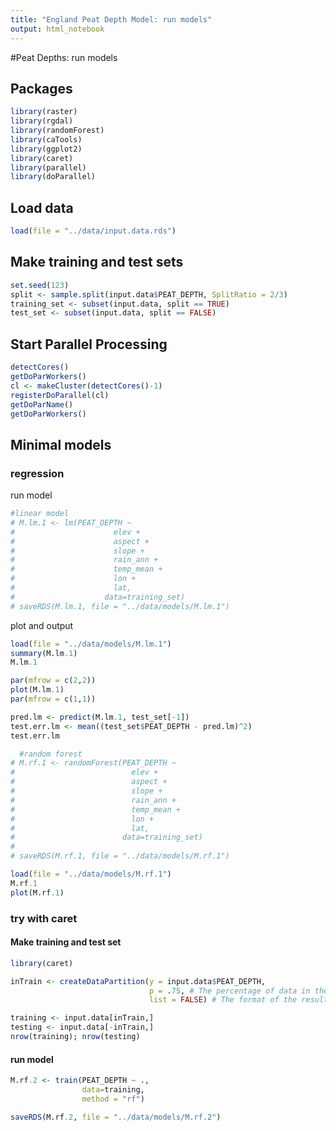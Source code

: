 ```yaml
---
title: "England Peat Depth Model: run models"
output: html_notebook
---
```


#Peat Depths: run models

## Packages 
```r
library(raster)
library(rgdal)
library(randomForest)
library(caTools)
library(ggplot2)
library(caret)
library(parallel)
library(doParallel)
```

## Load data
```r
load(file = "../data/input.data.rds")
```


## Make training and test sets

```r
set.seed(123)
split <- sample.split(input.data$PEAT_DEPTH, SplitRatio = 2/3)
training_set <- subset(input.data, split == TRUE)
test_set <- subset(input.data, split == FALSE)
```

## Start Parallel Processing

```r
detectCores()
getDoParWorkers()
cl <- makeCluster(detectCores()-1)
registerDoParallel(cl)
getDoParName()
getDoParWorkers()
```




## Minimal models

### regression

run model
```r
#linear model
# M.lm.1 <- lm(PEAT_DEPTH ~ 
#                      elev + 
#                      aspect + 
#                      slope + 
#                      rain_ann + 
#                      temp_mean +
#                      lon +
#                      lat, 
#                    data=training_set)
# saveRDS(M.lm.1, file = "../data/models/M.lm.1")
```

plot and output
```r
load(file = "../data/models/M.lm.1")
summary(M.lm.1)
M.lm.1

par(mfrow = c(2,2))
plot(M.lm.1)
par(mfrow = c(1,1))

pred.lm <- predict(M.lm.1, test_set[-1])  
test.err.lm <- mean((test_set$PEAT_DEPTH - pred.lm)^2)  
test.err.lm
```


```r
  #random forest
# M.rf.1 <- randomForest(PEAT_DEPTH ~ 
#                          elev + 
#                          aspect + 
#                          slope + 
#                          rain_ann + 
#                          temp_mean +
#                          lon +
#                          lat, 
#                        data=training_set)  
# 
# saveRDS(M.rf.1, file = "../data/models/M.rf.1")
```


```r
load(file = "../data/models/M.rf.1")
M.rf.1
plot(M.rf.1)
```

### try with caret


#### Make training and test set
```r
library(caret)

inTrain <- createDataPartition(y = input.data$PEAT_DEPTH, 
                               p = .75, # The percentage of data in the training set
                               list = FALSE) # The format of the results

training <- input.data[inTrain,]
testing <- input.data[-inTrain,]
nrow(training); nrow(testing)
```

#### run model

```r
M.rf.2 <- train(PEAT_DEPTH ~ .,
                data=training, 
                method = "rf")

saveRDS(M.rf.2, file = "../data/models/M.rf.2")
```

